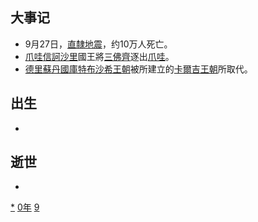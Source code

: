 {{yearTOC|1290|元'''[[至元_(元世祖)|至元]]二十七年'''；越南'''[[重興|重興]]六年'''；日本'''[[正應|正應]]三年'''}}
== 大事记 ==
*9月27日，[[1290年直隸地震|直隸地震]]，约10万人死亡。
*[[爪哇|爪哇]][[信訶沙里|信訶沙里]]國王{{tsl|en|Kertanegara of Singhasari|克塔納伽拉}}將[[三佛齊|三佛齊]]逐出[[爪哇|爪哇]]。
*[[德里蘇丹國|德里蘇丹國]][[庫特布沙希王朝|庫特布沙希王朝]]被{{tsl|en|Jalal-ud-din Khalji|菲魯茲·卡爾吉}}所建立的[[卡爾吉王朝|卡爾吉王朝]]所取代。

== 出生 ==
*

== 逝世 ==
{{Wikisource year mention}}
*

[[Category:1290年|*]]
[[Category:1290年代|0年]]
[[Category:13世纪各年|9]]